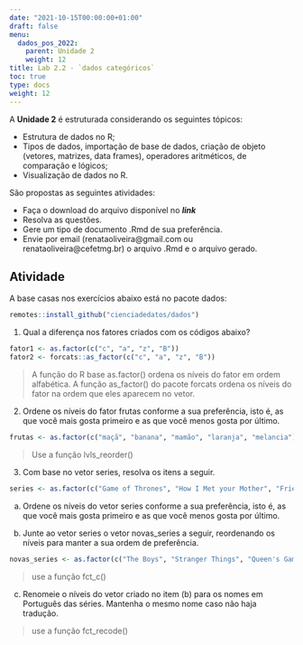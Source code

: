 ```yaml
---
date: "2021-10-15T00:00:00+01:00"
draft: false
menu:
  dados_pos_2022:
    parent: Unidade 2
    weight: 12
title: Lab 2.2 - `dados categóricos`
toc: true
type: docs
weight: 12
---
```


A **Unidade 2** é estruturada considerando os seguintes tópicos:

- Estrutura de dados no R;   
- Tipos de dados, importação de base de dados, criação de objeto (vetores, matrizes, data frames), operadores aritméticos, de comparação e lógicos;   
- Visualização de dados no R.   

São propostas as seguintes atividades:

- Faça o download do arquivo disponível no ***link***   
- Resolva as questões.   
- Gere um tipo de documento .Rmd de sua preferência.   
- Envie por email (renataoliveira@gmail.com ou renataoliveira@cefetmg.br) o arquivo .Rmd e o arquivo gerado.

## **Atividade**

A base casas nos exercícios abaixo está no pacote dados:

```r
remotes::install_github("cienciadedatos/dados")
```

1. Qual a diferença nos fatores criados com os códigos abaixo?

```r
fator1 <- as.factor(c("c", "a", "z", "B"))
fator2 <- forcats::as_factor(c("c", "a", "z", "B"))
```

> A função do R base as.factor() ordena os níveis do fator em ordem alfabética. A função as_factor() do pacote forcats ordena os níveis do fator na ordem que eles aparecem no vetor.

2. Ordene os níveis do fator frutas conforme a sua preferência, isto é, as que você mais gosta primeiro e as que você menos gosta por último.

```r
frutas <- as.factor(c("maçã", "banana", "mamão", "laranja", "melancia"))
```

> Use a função lvls_reorder()

3. Com base no vetor series, resolva os itens a seguir.

```r
series <- as.factor(c("Game of Thrones", "How I Met your Mother", "Friends", "Lost", "The Office", "Breaking Bad"))
```

a. Ordene os níveis do vetor series conforme a sua preferência, isto é, as que você mais gosta primeiro e as que você menos gosta por último.

b. Junte ao vetor series o vetor novas_series a seguir, reordenando os níveis para manter a sua ordem de preferência.

```r
novas_series <- as.factor(c("The Boys", "Stranger Things", "Queen's Gambit"))
```

> use a função fct_c() 
  
c. Renomeie o níveis do vetor criado no item (b) para os nomes em Português das séries. Mantenha o mesmo nome caso não haja tradução.

> use a função fct_recode()
